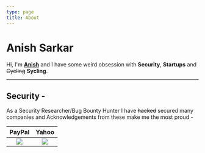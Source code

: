 ```yaml
---
type: page
title: About
---
```


# Anish Sarkar

Hi, I'm **[Anish](https://anishwantstobeasecurity.engineer/images/FBF78BCC-9599-4726-9770-1FB9AEFE7394.png)** and I have some weird obsession with **Security**, **Startups** and ~~Cycling~~ **Sycling**.



---
## Security - 

As a Security Researcher/Bug Bounty Hunter I have ~~hacked~~ secured many companies and Acknowledgements from these make me the most proud -




PayPal                     |  Yahoo
:-------------------------:|:-------------------------:
![](https://anishwantstobeasecurity.engineer/images/paypal.jpg)  |  ![](https://anishwantstobeasecurity.engineer/images/yahoo.jpg)

